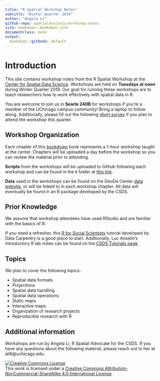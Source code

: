 ```yaml
---
title: "R Spatial Workshop Notes"
subtitle: "Winter Quarter 2019"
author: "Angela Li"
github-repo: spatialanalysis/workshop-notes
site: bookdown::bookdown_site
documentclass: book
output:
  bookdown::gitbook: default
---
```


# Introduction {-}

This site contains workshop notes from the R Spatial Workshop at the [Center for Spatial Data Science](https://spatial.uchicago.edu/). Workshops are held on **Tuesdays at noon** during Winter Quarter 2019. Our goal for running these workshops are to teach researchers how to work effectively with spatial data in R. 

You are welcome to join us in **Searle 240B** for workshops if you're a member of the UChicago campus community! Bring a laptop to follow along. Additionally, please fill out the following [short survey](https://docs.google.com/forms/d/e/1FAIpQLSeAbyZQrcQuV9-LRwJeYQuwJgalJdL88Q5xYMuMLRTh1GBH6A/viewform) if you plan to attend the workshop this quarter.

## Workshop Organization {-}

Each chapter of this [bookdown](https://bookdown.org/) book represents a 1-hour workshop taught at the center. Chapters will be uploaded a day before the workshop so you can review the material prior to attending.

**Scripts** from the workshops will be uploaded to Github following each workshop and can be found in the `R` folder at [this link](https://github.com/spatialanalysis/workshop-scripts).

**Data** used in the workshops can be found on the GeoDa Center [data website](https://geodacenter.github.io/data-and-lab/), or will be linked to in each workshop chapter. All data will eventually be found in an R package developed by the CSDS.

## Prior Knowledge {-}

We assume that workshop attendees have used RStudio and are familiar with the basics of R. 

If you need a refresher, this [R for Social Scientists](https://datacarpentry.org/r-socialsci/) tutorial developed by Data Carpentry is a good place to start. Additionally, Luc Anselin's introductory R lab notes can be found on the [CSDS Tutorials page](https://spatialanalysis.github.io/tutorials).

## Topics {-}

We plan to cover the following topics:

- Spatial data formats
- Projections
- Spatial data handling
- Spatial data operations
- Static maps
- Interactive maps
- Organization of research projects
- Reproducible research with R

## Additional information {-}

Workshops are run by Angela Li, R Spatial Advocate for the CSDS. If you have any questions about the following material, please reach out to her at ali6@uchicago.edu. 


<a rel="license" href="http://creativecommons.org/licenses/by-nc-sa/4.0/"><img alt="Creative Commons License" style="border-width:0" src="https://i.creativecommons.org/l/by-nc-sa/4.0/88x31.png" /></a><br />This work is licensed under a <a rel="license" href="http://creativecommons.org/licenses/by-nc-sa/4.0/">Creative Commons Attribution-NonCommercial-ShareAlike 4.0 International License</a>.